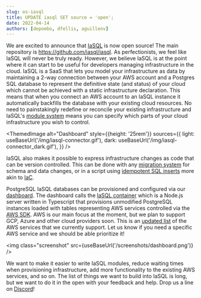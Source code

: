 ```yaml
---
slug: os-iasql
title: UPDATE iasql SET source = 'open';
date: 2022-04-14
authors: [depombo, dfellis, aguillenv]
---
```



We are excited to announce that [IaSQL](https://iasql.com) is now open source! The main repository is https://github.com/iasql/iasql. As perfectionists, we feel like IaSQL will never be truly ready. However, we believe IaSQL is at the point where it can start to be useful for developers managing infrastructure in the cloud. IaSQL is a SaaS that lets you model your infrastructure as data by maintaining a 2-way connection between your AWS account and a Postgres SQL database to represent the definitive state (and status) of your cloud which cannot be achieved with a static infrastructure declaration. This means that when you connect an AWS account to an IaSQL instance it automatically backfills the database with your existing cloud resources. No need to painstakingly redefine or reconcile your existing infrastructure and IaSQL's [module system](https://docs.iasql.com/module/) means you can specify which parts of your cloud infrastructure you wish to control.

<ThemedImage
  alt="Dashboard"
  style={{height: '25rem'}}
  sources={{
    light: useBaseUrl('/img/iasql-connector.gif'),
    dark: useBaseUrl('/img/iasql-connector_dark.gif'),
  }}
/>

IaSQL also makes it possible to express infrastructure changes as code that can be version controlled. This can be done with any [migration system](https://en.wikipedia.org/wiki/Schema_migration) for schema and data changes, or in a script using [idempotent SQL inserts](https://www.prisma.io/dataguide/postgresql/inserting-and-modifying-data/insert-on-conflict) more akin to [IaC](https://en.wikipedia.org/wiki/Infrastructure_as_code).

PostgreSQL IaSQL databases can be provisioned and configured via our [dashboard](https://app.iasql.com). The dashboard calls the [IaSQL container](https://github.com/iasql/iasql) which is a Node.js server written in Typescript that provisions unmodified PostgreSQL instances loaded with tables representing AWS services controlled via the [AWS SDK](https://www.npmjs.com/package/aws-sdk). AWS is our main focus at the moment, but we plan to support GCP, Azure and other cloud providers soon. This is an [updated list](https://github.com/iasql/iasql#cloud-providers) of the AWS services that we currently support. Let us know if you need a specific AWS service and we should be able prioritize it!

<!-- TODO replace with Themed Image -->
<img class="screenshot" src={useBaseUrl('/screenshots/dashboard.png')} />

We want to make it easier to write IaSQL modules, reduce waiting times when provisioning infrastructure, add more functionality to the existing AWS services, and so on. The list of things we want to build into IaSQL is long, but we want to do it in the open with your feedback and help. Drop us a line on [Discord](https://discord.com/invite/machGGczea)!